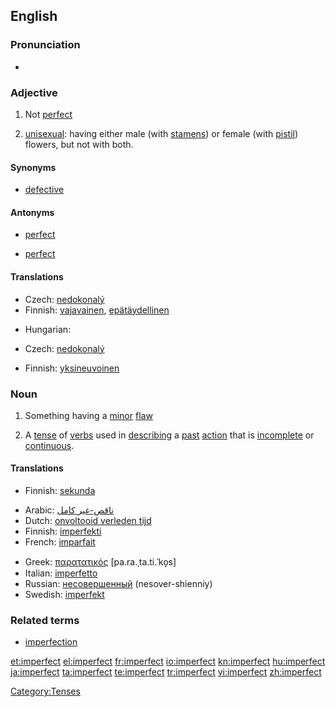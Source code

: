==English==

===Pronunciation===
* {{a|US}} {{IPA|/ɪmˈpɝːfɪkt/|/ɪmˈpɝːfɛkt/}}
*: {{audio|en-us-imperfect.ogg|Audio (US)}}

===Adjective===
{{en-adj}}

# Not [[perfect]]
# {{botany}} [[unisexual]]: having either male (with [[stamen]]s) or female (with [[pistil]]) flowers, but not with both.

====Synonyms====
* [[defective]]

====Antonyms====
* {{sense|not perfect}} [[perfect]]
* {{sense|unisexual}} [[perfect]]

====Translations====
{{trans-top|not perfect}}
* Czech: [[nedokonalý]] {{m}}
* Finnish: [[vajavainen]], [[epätäydellinen]]
{{trans-mid}}
* Hungarian: {{t|hu|tökéletlen}}
{{trans-bottom}}

{{trans-top|unisexual}}
* Czech: [[nedokonalý]] {{m}}
{{trans-mid}}
* Finnish: [[yksineuvoinen]]
{{trans-bottom}}

===Noun===
{{en-noun}}

# Something having a [[minor]] [[flaw]]
# {{grammar}} A [[tense]] of [[verbs]] used in [[describing]] a [[past]] [[action]] that is [[incomplete]] or [[continuous]].

====Translations====
{{trans-top|something having a minor flaw}}
* Finnish: [[sekunda]]
{{trans-mid}}
{{trans-bottom}}

{{trans-top|past tense}}
* Arabic: [[ناقص-غير كامل]]
* Dutch: [[onvoltooid verleden tijd]] {{m}}
* Finnish: [[imperfekti]]
* French: [[imparfait]] {{m}}
{{trans-mid}}
* Greek: [[παρατατικός]] [pa.ra.ˌta.ti.ˈko̞s] {{m}}
* Italian: [[imperfetto]] {{m}}
* Russian: [[несовершенный]] (nesover-shienniy) {{m}}
* Swedish: [[imperfekt]]
{{trans-bottom}}

===Related terms===
* [[imperfection]]

[[Category:Tenses]]

[[et:imperfect]]
[[el:imperfect]]
[[fr:imperfect]]
[[io:imperfect]]
[[kn:imperfect]]
[[hu:imperfect]]
[[ja:imperfect]]
[[ta:imperfect]]
[[te:imperfect]]
[[tr:imperfect]]
[[vi:imperfect]]
[[zh:imperfect]]